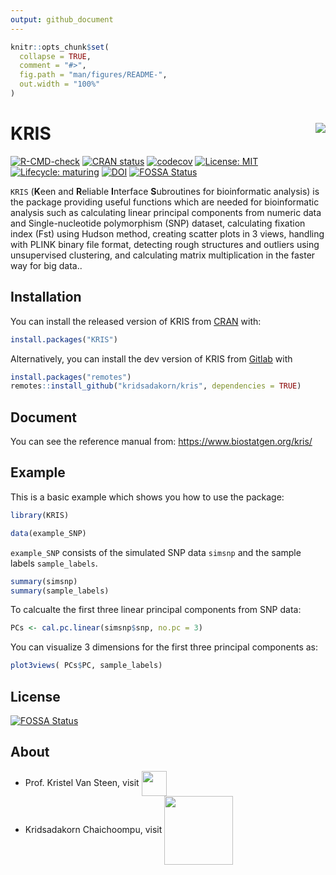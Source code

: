 ```yaml
---
output: github_document
---
```


<!-- README.md is generated from README.Rmd. Please edit that file -->

```r
knitr::opts_chunk$set(
  collapse = TRUE,
  comment = "#>",
  fig.path = "man/figures/README-",
  out.width = "100%"
)
```

# KRIS <img src="man/figures/kris_logo.png" align="right" />

<!-- badges: start -->

[![R-CMD-check](https://github.com/kridsadakorn/kris/workflows/R-CMD-check/badge.svg)](https://github.com/kridsadakorn/kris/actions)
[![CRAN status](https://www.r-pkg.org/badges/version/KRIS)](https://CRAN.R-project.org/package=KRIS)
[![codecov](https://codecov.io/gh/kridsadakorn/kris/branch/master/graph/badge.svg?token=QO20Q25CL6)](https://codecov.io/gh/kridsadakorn/kris)
[![License: MIT](https://img.shields.io/badge/License-MIT-yellow.svg)](https://opensource.org/licenses/MIT)
[![Lifecycle: maturing](https://img.shields.io/badge/lifecycle-maturing-blue.svg)](https://www.tidyverse.org/lifecycle/#maturing)
[![DOI](https://zenodo.org/badge/333291793.svg)](https://zenodo.org/badge/latestdoi/333291793)
[![FOSSA Status](https://app.fossa.com/api/projects/git%2Bgithub.com%2Fkridsadakorn%2Fkris.svg?type=shield)](https://app.fossa.com/projects/git%2Bgithub.com%2Fkridsadakorn%2Fkris?ref=badge_shield)
<!-- badges: end -->

```KRIS``` (**K**een and **R**eliable **I**nterface **S**ubroutines for 
bioinformatic analysis) is the package providing useful functions which are 
needed for bioinformatic analysis such as calculating linear principal 
components from numeric data and Single-nucleotide polymorphism (SNP) dataset, 
calculating fixation index (Fst) using Hudson method, creating scatter plots in 
3 views, handling with PLINK binary file format, detecting rough structures and 
outliers using unsupervised clustering, and calculating matrix multiplication 
in the faster way for big data..

## Installation

You can install the released version of KRIS from [CRAN](https://CRAN.R-project.org) with:

``` r
install.packages("KRIS")
```

Alternatively, you can install the dev version of KRIS from [Gitlab](https://github.com/kridsadakorn/kris) with
``` r
install.packages("remotes")
remotes::install_github("kridsadakorn/kris", dependencies = TRUE)
```

## Document

You can see the reference manual from: [https://www.biostatgen.org/kris/](https://www.biostatgen.org/kris/)


## Example

This is a basic example which shows you how to use the package:

```r
library(KRIS)

data(example_SNP)
```

```example_SNP``` consists of the simulated SNP data ```simsnp``` and the sample labels ```sample_labels```.

```r
summary(simsnp)
summary(sample_labels)
```

To calcualte the first three linear principal components from SNP data:

```r
PCs <- cal.pc.linear(simsnp$snp, no.pc = 3)
```

You can visualize 3 dimensions for the first three principal components as:

```r
plot3views( PCs$PC, sample_labels)
```

## License
[![FOSSA Status](https://app.fossa.com/api/projects/git%2Bgithub.com%2Fkridsadakorn%2Fkris.svg?type=large)](https://app.fossa.com/projects/git%2Bgithub.com%2Fkridsadakorn%2Fkris?ref=badge_large)

## About

* Prof. Kristel Van Steen, visit  <a href="http://bio3.giga.ulg.ac.be/" border=0 style="border:0; text-decoration:none; outline:none"><img width="40px" src="man/figures/bio3_logo.png" align="center" /></a><br />
* Kridsadakorn Chaichoompu, visit <a href="https://www.biostatgen.org/" border=0 style="border:0; text-decoration:none; outline:none"><img width="110px" src="man/figures/biostatgen_logo.png" align="center" /></a><br />
